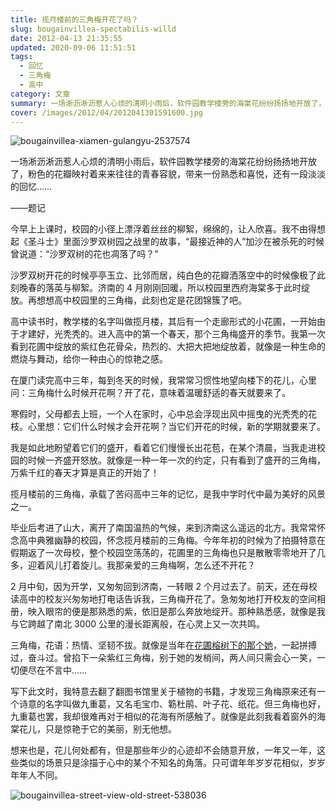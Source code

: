 ```yaml
---
title: 揽月楼前的三角梅开花了吗？
slug: bougainvillea-spectabilis-willd
date: 2012-04-13 21:35:55
updated: 2020-09-06 11:51:51
tags:
  - 回忆
  - 三角梅
  - 高中
category: 文章
summary: 一场淅沥淅沥惹人心烦的清明小雨后，软件园教学楼旁的海棠花纷纷扬扬地开放了，粉色的花瓣映衬着来来往往的青春容貌，带来一份熟悉和喜悦，还有一段淡淡的回忆……
cover: /images/2012/04/2012041301591600.jpg
---
```


![bougainvillea-xiamen-gulangyu-2537574](/images/2012/04/2012041302022500.jpg)

<NeteasePlayer id={424060342} />

一场淅沥淅沥惹人心烦的清明小雨后，软件园教学楼旁的海棠花纷纷扬扬地开放了，粉色的花瓣映衬着来来往往的青春容貌，带来一份熟悉和喜悦，还有一段淡淡的回忆……

——题记

今早上上课时，校园的小径上漂浮着丝丝的柳絮，绵绵的，让人欣喜。我不由得想起《圣斗士》里面沙罗双树园之战里的故事，“最接近神的人”加沙在被杀死的时候曾说道：“沙罗双树的花也凋落了吗？”

沙罗双树开花的时候亭亭玉立、比邻而居，纯白色的花瓣洒落空中的时候像极了此刻晚春的落英与柳絮。济南的 4 月刚刚回暖，所以校园里西府海棠多于此时绽放。再想想高中校园里的三角梅，此刻也定是花团锦簇了吧。

高中读书时，教学楼的名字叫做揽月楼，其后有一个走廊形式的小花圃，一开始由于才建好，光秃秃的。进入高中的第一个春天，那个三角梅盛开的季节。我第一次看到花圃中绽放的紫红色花骨朵，热烈的、大把大把地绽放着，就像是一种生命的燃烧与舞动，给你一种由心的惊艳之感。

在厦门读完高中三年，每到冬天的时候，我常常习惯性地望向楼下的花儿，心里问：三角梅什么时候开花啊？开了花，意味着温暖舒适的春天就要来了。

寒假时，父母都去上班，一个人在家时，心中总会浮现出风中摇曳的光秃秃的花枝。心里想：它们什么时候才会开花啊？当它们开花的时候，新的学期就要来了。

我是如此地盼望着它们的盛开，看着它们慢慢长出花苞，在某个清晨，当我走进校园的时候一齐盛开怒放。就像是一种一年一次的约定，只有看到了盛开的三角梅，万紫千红的春天才算是真正的开始了！

揽月楼前的三角梅，承载了苦闷高中三年的记忆，是我中学时代中最为美好的风景之一。

毕业后考进了山大，离开了南国温热的气候，来到济南这么遥远的北方。我常常怀念高中典雅幽静的校园，怀念揽月楼前的三角梅。今年年初的时候为了拍摄特意在假期返了一次母校，整个校园空荡荡的，花圃里的三角梅也只是散散零零地开了几多，迎着风儿打着旋儿。我那亲爱的三角梅啊，怎么还不开花？

2 月中旬，因为开学，又匆匆回到济南，一转眼 2 个月过去了。前天，还在母校读高中的校友兴匆匆地打电话告诉我，三角梅开花了。急匆匆地打开校友的空间相册，映入眼帘的便是那熟悉的紫，依旧是那么奔放地绽开。那种熟悉感，就像是我与它跨越了南北 3000 公里的漫长距离般，在心灵上又一次共鸣。

三角梅，花语：热情、坚韧不拔。就像是当年在[花圃榕树下的那个她](/posts/blue-turkey/ '蓝色土耳其')，一起拼搏过，奋斗过。曾掐下一朵紫红三角梅，别于她的发梢间，两人间只需会心一笑，一切便尽在不言中……

写下此文时，我特意去翻了翻图书馆里关于植物的书籍，才发现三角梅原来还有一个诗意的名字叫做九重葛，又名毛宝巾、簕杜鹃、叶子花、纸花。但三角梅也好，九重葛也罢，我却很难再对于相似的花海有所感触了。就像是此刻我看着窗外的海棠花儿，只是惊艳于它的美丽，别无他想。

想来也是，花儿何处都有，但是那些年少的心迹却不会随意开放，一年又一年，这些类似的场景只是涂描于心中的某个不知名的角落。只可谓年年岁岁花相似，岁岁年年人不同。

![bougainvillea-street-view-old-street-538036](/images/2012/04/2012041302080500.jpg)
